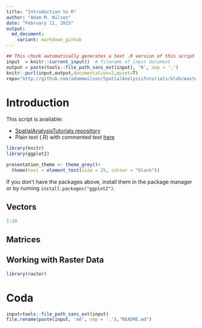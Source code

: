 ```yaml
---
title: "Introduction to R"
author: "Adam M. Wilson"
date: "February 11, 2015"
output: 
  md_document:
    variant: markdown_github
---
```


```r
## This chunk automatically generates a text .R version of this script when running within knitr.  You do not need to run this...
input  = knitr::current_input()  # filename of input document
output = paste(tools::file_path_sans_ext(input), 'R', sep = '.')
knitr::purl(input,output,documentation=2,quiet=T)
repo="http://github.com/adammwilson/SpatialAnalysisTutorials/blob/master/R_Introduction"
```


#  Introduction
This script is available:

  * [SpatialAnalysisTutorials repository](`r repo`)
  * Plain text (.R) with commented text [here](`r paste0(repo,"/",output)`)
 
```r
library(knitr)
library(ggplot2)

presentation_theme <- theme_grey()+
  theme(text = element_text(size = 25, colour = "black"))

```


If you don't have the packages above, install them in the package manager or by running `install.packages("ggplot2")`. 

## Vectors

```r
1:10
````


## Matrices


## Working with Raster Data
```r
library(raster)
```



# Coda



```r
input=tools::file_path_sans_ext(input)
file.rename(paste(input, 'md', sep = '.'),"README.md")
```



